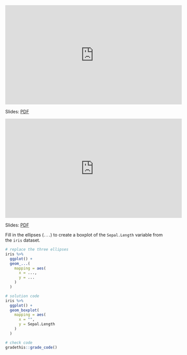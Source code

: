 
<iframe width="560" height="315" src="https://www.youtube.com/embed/BL5Bt-nI22k?rel=0" frameborder="0" allowfullscreen></iframe>

Slides: [PDF](http://sp19-001.cds101.com/doc/data_distributions_01_quantifying_data_distributions.pdf)


<iframe width="560" height="315" src="https://www.youtube.com/embed/tvUw91TrWO4?rel=0" frameborder="0" allowfullscreen></iframe>

Slides: [PDF](http://sp19-001.cds101.com/doc/data_distributions_02_quantifying_data_distributions_in_r.pdf)




Fill in the ellipses (`...`) to create a boxplot of the `Sepal.Length` variable from the `iris` dataset.

```r
# replace the three ellipses
iris %>%
  ggplot() +
  geom_...(
    mapping = aes(
      x = ...,
      y = ...
    )
  )
```

```r
# solution code
iris %>%
  ggplot() +
  geom_boxplot(
    mapping = aes(
      x = "",
      y = Sepal.Length
    )
  )
```

```r
# check code
gradethis::grade_code()
```